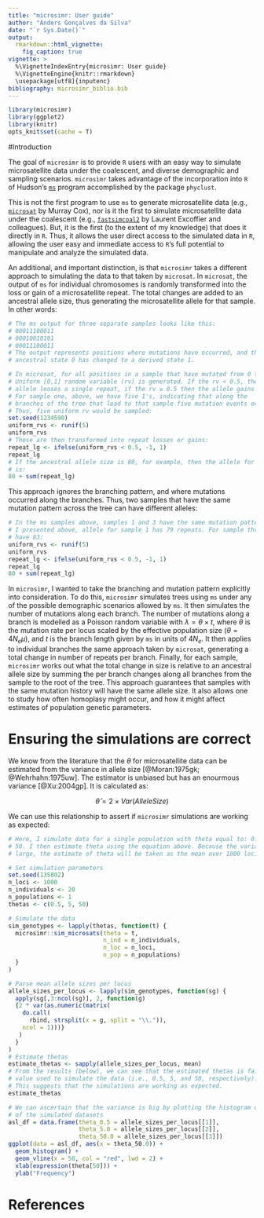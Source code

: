 ```yaml
---
title: "microsimr: User guide"
author: "Anders Gonçalves da Silva"
date: "`r Sys.Date()`"
output: 
  rmarkdown::html_vignette:
    fig_caption: true
vignette: >
  %\VignetteIndexEntry{microsimr: User guide}
  %\VignetteEngine{knitr::rmarkdown}
  \usepackage[utf8]{inputenc}
bibliography: microsimr_biblio.bib
---
```


```r
library(microsimr)
library(ggplot2)
library(knitr)
opts_knit$set(cache = T)
```

#Introduction

The goal of `microsimr` is to provide `R` users with an easy way to simulate
microsatellite data under the coalescent, and diverse demographic and sampling
scenarios. `microsimr` takes advantage of the incorporation into `R` of Hudson's
[`ms`](http://home.uchicago.edu/rhudson1/source/mksamples.html) program 
accomplished by the package `phyclust`.

This is not the first program to use `ms` to generate microsatellite data (e.g., 
[`microsat`](massey.genomicus.com/software.htm) by Murray Cox), nor
is it the first to simulate microsatellite data under the coalescent (e.g., 
[`fastsimcoal2`](http://cmpg.unibe.ch/software/fastsimcoal2/) by Laurent Excoffier
and colleagues). But, it is the first (to the extent of my knowledge) that does 
it directly in `R`. Thus, it allows the user direct access to the simulated data
in `R`, allowing the user easy and immediate access to `R`'s full potential to 
manipulate and analyze the simulated data.

An additional, and important distinction, is that `microsimr` takes a different 
approach to simulating the data to that taken by `microsat`. In `microsat`, the
output of `ms` for individual chromosomes is randomly transformed into the loss 
or gain of a microsatellite repeat. The total changes are added to an ancestral
allele size, thus generating the microsatellite allele for that sample. In other
words:

```r
# The ms output for three separate samples looks like this:
# 00011100011
# 00010010101
# 00011100011
# The output represents positions where mutations have occurred, and the 
# ancestral state 0 has changed to a derived state 1.

# In microsat, for all positions in a sample that have mutated from 0 to 1, a 
# Uniform [0,1] random variable (rv) is generated. If the rv < 0.5, then the 
# allele looses a single repeat, if the rv ≥ 0.5 then the allele gains a repeat.
# For sample one, above, we have five 1's, indicating that along the
# branches of the tree that lead to that sample five mutation events occurred.
# Thus, five uniform rv would be sampled:
set.seed(1234590)
uniform_rvs <- runif(5)
uniform_rvs
# These are then transformed into repeat losses or gains:
repeat_lg <- ifelse(uniform_rvs < 0.5, -1, 1)
repeat_lg
# If the ancestral allele size is 80, for example, then the allele for sample 1
# is:
80 + sum(repeat_lg)
```

This approach ignores the branching pattern, and where mutations occurred along
the branches. Thus, two samples that have the same mutation pattern across
the tree can have different alleles:

```r
# In the ms samples above, samples 1 and 3 have the same mutation pattern. As
# I presented above, allele for sample 1 has 79 repeats. For sample three, we
# have 83:
uniform_rvs <- runif(5)
uniform_rvs
repeat_lg <- ifelse(uniform_rvs < 0.5, -1, 1)
repeat_lg
80 + sum(repeat_lg)
```

In `microsimr`, I wanted to take the branching and mutation pattern explicitly 
into consideration. To do this, `microsimr` simulates trees using `ms` under 
any of the possible demographic scenarios allowed by `ms`. It then simulates
the number of mutations along each branch. The number of mutations along a branch
is modelled as a Poisson random variable with $\lambda{} = \theta{} \times t$,
 where $\theta$ is the mutation rate per locus scaled by the effective population
 size ($\theta = 4N_{e}\mu$), and $t$ is the branch length given by `ms` in units
 of $4N_{e}$. It then applies to individual branches the same approach taken by 
 `microsat`, generating
 a total change in number of repeats per branch. Finally, for each sample,
 `microsimr` works out what the total change in size is relative to an ancestral
 allele size by summing the per branch changes along all branches from the sample
 to the root of the tree. This approach guarantees that samples with the same 
 mutation history will have the same allele size. It also allows one to study how 
 often homoplasy might occur, and how it might affect estimates of population
 genetic parameters.

# Ensuring the simulations are correct

We know from the literature that the $\theta$ for microsatellite data can be 
estimated from the variance in allele size [@Moran:1975gk; @Wehrhahn:1975uw].
The estimator is unbiased but has an enourmous variance [@Xu:2004gp]. It is 
calculated as:

$$
  \hat{\theta} = 2 \times Var(Allele Size)
$$

We can use this relationship to assert if `microsimr` simulations are working as
expected:

```r
# Here, I simulate data for a single population with theta equal to: 0.5, 5, and 
# 50. I then estimate theta using the equation above. Because the variance is so
# large, the estimate of theta will be taken as the mean over 1000 loci.

# Set simulation parameters
set.seed(135802)
n_loci <- 1000
n_individuals <- 20
n_populations <- 1
thetas <- c(0.5, 5, 50)

# Simulate the data
sim_genotypes <- lapply(thetas, function(t) {
  microsimr::sim_microsats(theta = t, 
                           n_ind = n_individuals, 
                           n_loc = n_loci, 
                           n_pop = n_populations) 
  }
)

# Parse mean allele sizes per locus
allele_sizes_per_locus <- lapply(sim_genotypes, function(sg) {
  apply(sg[,3:ncol(sg)], 2, function(g)
  {2 * var(as.numeric(matrix(
    do.call(
      rbind, strsplit(x = g, split = "\\.")), 
    ncol = 1)))}
   )
  }
)
# Estimate thetas
estimate_thetas <- sapply(allele_sizes_per_locus, mean)
# From the results (below), we can see that the estimated thetas is fairly close to the
# value used to simulate the data (i.e., 0.5, 5, and 50, respectively).
# This suggests that the simulations are working as expected.
estimate_thetas

# We can ascertain that the variance is big by plotting the histogram of one
# of the simulated datasets
asl_df = data.frame(theta_0.5 = allele_sizes_per_locus[[1]], 
                    theta_5.0 = allele_sizes_per_locus[[2]],
                    theta_50.0 = allele_sizes_per_locus[[3]])
ggplot(data = asl_df, aes(x = theta_50.0)) + 
  geom_histogram() +
  geom_vline(x = 50, col = "red", lwd = 2) +
  xlab(expression(theta[50])) +
  ylab("Frequency")
```

# References
